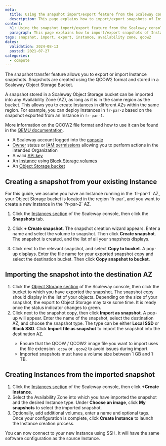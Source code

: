 ```yaml
---
meta:
  title: Using the snapshot import/export feature from the Scaleway console
  description: This page explains how to import/export snapshots of Instances using the Scaleway console.
content:
  h1: Using the snapshot import/export feature from the Scaleway console
  paragraph: This page explains how to import/export snapshots of Instances using the Scaleway console.
tags: snapshot, import, export, instance, availability zone, qcow2
dates:
  validation: 2024-08-13
  posted: 2021-07-27
categories:
  - compute
---
```


The snapshot transfer feature allows you to export or import Instance snapshots. Snapshots are created using the QCOW2 format and stored in a Scaleway Object Storage Bucket.

A snapshot stored in a Scaleway Object Storage bucket can be imported into any Availability Zone (AZ), as long as it is in the same region as the bucket. This allows you to create Instances in different AZs within the same region. For example, you can deploy Instances in `fr-par-2` based on the snapshot exported from an Instance in `fr-par-1`.

More information on the QCOW2 file format and how to use it can be found in the [QEMU documentation](https://www.qemu.org/docs/master/system/images.html#cmdoption-image-formats-arg-qcow2).

<Macro id="requirements" />

- A Scaleway account logged into the [console](https://console.scaleway.com)
- [Owner](/iam/concepts/#owner) status or [IAM permissions](/iam/concepts/#permission) allowing you to perform actions in the intended Organization
- A valid [API key](/iam/how-to/create-api-keys/)
- An [Instance](/instances/how-to/create-an-instance/) using [Block Storage volumes](/block-storage/how-to/create-a-volume/)
- An [Object Storage bucket](/object-storage/how-to/create-a-bucket/)

## Creating a snapshot from your existing Instance

<Message type="note">
For this guide, we assume you have an Instance running in the `fr-par-1` AZ, your Object Storage bucket is located in the region `fr-par`, and you want to create a new Instance in the `fr-par-2` AZ.
</Message>

1. Click the [Instances section](https://console.scaleway.com/instance/servers) of the Scaleway console, then click the **Snapshots** tab.
2. Click **+ Create snapshot**. The snapshot creation wizard appears. Enter a name and select the volume to snapshot. Then click **Create snapshot**. The snapshot is created, and the list of all your snapshots displays.

3. Click <Icon name="more" /> next to the relevant snapshot, and select **Copy to bucket**. A pop-up displays. Enter the file name for your exported snapshot copy and select the destination bucket. Then click **Copy snapshot to bucket**.

## Importing the snapshot into the destination AZ

1. Click the [Object Storage section](https://console.scaleway.com/object-storage/buckets) of the Scaleway console, then click the bucket to which you have exported the snapshot. The snapshot copy should display in the list of your objects.
    <Message type="note">
    Depending on the size of your snapshot, the export to Object Storage may take some time. It is ready once the status indicator changes to green.
    </Message>
2. Click <Icon name="more" /> next to the snapshot copy, then click **Import as snapshot**. A pop-up will appear. Enter the name of the snapshot, select the destination AZ, and choose the snapshot type.
    The type can be either **Local SSD** or **Block SSD**. Click **Import file as snapshot** to import the snapshot into the destination AZ.
    <Message type="important">
      - Ensure that the QCOW / QCOW2 image file you want to import uses the file extension `.qcow` or `.qcow2` to avoid issues during import.
      - Imported snapshots must have a volume size between 1 GB and 1 TB.
    </Message>

## Creating Instances from the imported snapshot

1. Click the [Instances section](https://console.scaleway.com/instance/servers) of the Scaleway console, then click **+Create Instance**.
2. Select the Availability Zone into which you have imported the snapshot and the desired Instance type. Under **Choose an image**, click **My snapshots** to select the imported snapshot.
3. Optionally, add additional volumes, enter a name and optional tags. Once your configuration is complete, click **Create Instance** to launch the Instance creation process.

You can now connect to your new Instance using SSH. It will have the same software configuration as the source Instance.